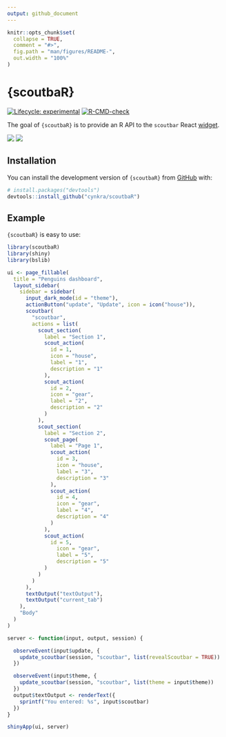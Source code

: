 ```yaml
---
output: github_document
---
```


<!-- README.md is generated from README.Rmd. Please edit that file -->

```r
knitr::opts_chunk$set(
  collapse = TRUE,
  comment = "#>",
  fig.path = "man/figures/README-",
  out.width = "100%"
)
```

# {scoutbaR}

<!-- badges: start -->
[![Lifecycle: experimental](https://img.shields.io/badge/lifecycle-experimental-orange.svg)](https://lifecycle.r-lib.org/articles/stages.html#experimental)
[![R-CMD-check](https://github.com/cynkra/scoutbaR/actions/workflows/R-CMD-check.yaml/badge.svg)](https://github.com/cynkra/scoutbaR/actions/workflows/R-CMD-check.yaml)
<!-- badges: end -->

The goal of `{scoutbaR}` is to provide an R API to the `scoutbar` React [widget](https://www.scoutbar.co/).

![](./man/figures/scoutbar-dark.png)
![](./man/figures/scoutbar-light.png)

## Installation

You can install the development version of `{scoutbaR}` from [GitHub](https://github.com/) with:

``` r
# install.packages("devtools")
devtools::install_github("cynkra/scoutbaR")
```

## Example

`{scoutbaR}` is easy to use:

```r
library(scoutbaR)
library(shiny)
library(bslib)

ui <- page_fillable(
  title = "Penguins dashboard",
  layout_sidebar(
    sidebar = sidebar(
      input_dark_mode(id = "theme"),
      actionButton("update", "Update", icon = icon("house")),
      scoutbar(
        "scoutbar",
        actions = list(
          scout_section(
            label = "Section 1",
            scout_action(
              id = 1,
              icon = "house",
              label = "1",
              description = "1"
            ),
            scout_action(
              id = 2,
              icon = "gear",
              label = "2",
              description = "2"
            )
          ),
          scout_section(
            label = "Section 2",
            scout_page(
              label = "Page 1",
              scout_action(
                id = 3,
                icon = "house",
                label = "3",
                description = "3"
              ),
              scout_action(
                id = 4,
                icon = "gear",
                label = "4",
                description = "4"
              )
            ),
            scout_action(
              id = 5,
                icon = "gear",
                label = "5",
                description = "5"
            )
          )
        )
      ),
      textOutput("textOutput"),
      textOutput("current_tab")
    ),
    "Body"
  )
)

server <- function(input, output, session) {

  observeEvent(input$update, {
    update_scoutbar(session, "scoutbar", list(revealScoutbar = TRUE))
  })

  observeEvent(input$theme, {
    update_scoutbar(session, "scoutbar", list(theme = input$theme))
  })
  output$textOutput <- renderText({
    sprintf("You entered: %s", input$scoutbar)
  })
}

shinyApp(ui, server)
```
